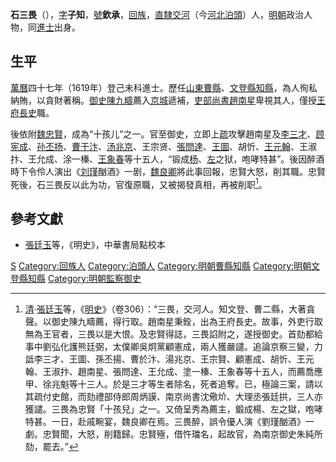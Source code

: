 '''石三畏'''（{{bd|？||？|catIdx=S石}}），[[表字|字]]'''子知'''，[[號|號]]'''欽承'''，[[回族|回族]]，[[北直隸|直隸]][[交河縣|交河]]（今[[河北|河北]][[泊頭|泊頭]]）人，[[明朝|明朝]]政治人物，同[[進士|進士]]出身。

== 生平 ==
[[萬曆|萬曆]]四十七年（1619年）登己未科進士。歷任[[山東|山東]][[曹縣|曹縣]]、[[文登縣|文登縣]][[知縣|知縣]]，為人徇私納賄，以貪財著稱。[[御史|御史]][[陳九疇|陳九疇]]薦入[[京城|京城]]遞補，[[吏部尚書|吏部尚書]][[趙南星|趙南星]]卑視其人，僅授[[王府|王府]][[長史|長史]]職。

後依附[[魏忠賢|魏忠賢]]，成為“十孩儿”之一。官至御史，立即上[[奏疏|疏]]攻擊趙南星及[[李三才|李三才]]、[[顾宪成|顾宪成]]、[[孙丕扬|孙丕扬]]、[[曹于汴|曹于汴]]、[[汤兆京|汤兆京]]、王宗贤、[[張問達_(涇陽)|張問達]]、[[王圖_(萬曆進士)|王圖]]、胡忻、[[王元翰|王元翰]]、王淑抃、王允成、涂一榛、[[王象春|王象春]]等十五人，“锻成[[楊漣|杨]]、[[左光斗|左]]之狱，咆哮特甚”。後因醉酒時下令伶人演出《[[刘瑾|刘瑾]]酗酒》一剧，[[魏良卿|魏良卿]]將此事回報，忠賢大怒，削其職。忠賢死後，石三畏反以此为功，官復原職，又被揭發真相，再被削职<ref>[[清|清]]·[[張廷玉|張廷玉]]等，《[[明史|明史]]》（卷306）：“三畏，交河人。知文登、曹二縣，大著貪聲。以御史陳九疇薦，得行取。趙南星秉銓，出為王府長史。故事，外吏行取無為王官者，三畏以是大恨。及忠賢得誌，三畏諂附之，遂授御史。首劾都給事中劉弘化護熊廷弼，太僕卿吳炯黨顧憲成，兩人獲嚴譴。追論京察三變，力詆李三才、王圖、孫丕揚、曹於汴、湯兆京、王宗賢、顧憲成、胡忻、王元翰、王淑抃、趙南星、張問達、王允成、塗一榛、王象春等十五人，而薦喬應甲、徐兆魁等十三人。於是三才等生者除名，死者追奪。已，極論三案，請以其疏付史館，而劾禮部侍郎周炳謨、南京尚書沈儆炌、大理丞張廷拱，三人亦獲譴。三畏為忠賢「十孩兒」之一。又倚呈秀為薦主，鍛成楊、左之獄，咆哮特甚。一日，赴戚畹宴，魏良卿在焉。三畏醉，誤令優人演《劉瑾酗酒》一劇。忠賢聞，大怒，削籍歸。忠賢殛，借忤璫名，起故官，為南京御史朱純所劾，罷去。”</ref>。

==參考文獻==
{{reflist}}
*[[張廷玉|張廷玉]]等，《明史》，中華書局點校本

{{萬曆四十七年己未科殿試金榜}}

{{Authority control}}

{{DEFAULTSORT:Shi石}}
[[Category:石姓|S]]
[[Category:回族人|Category:回族人]]
[[Category:泊頭人|Category:泊頭人]]
[[Category:明朝曹縣知縣|Category:明朝曹縣知縣]]
[[Category:明朝文登縣知縣|Category:明朝文登縣知縣]]
[[Category:明朝監察御史|Category:明朝監察御史]]